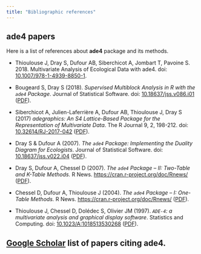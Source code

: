 ```yaml
---
title: "Bibliographic references"
---
```


## **ade4** papers

Here is a list of references about **ade4** package and its methods.

- Thioulouse J, Dray S, Dufour AB, Siberchicot A, Jombart T, Pavoine S. 2018. Multivariate Analysis of Ecological Data with ade4. doi: [10.1007/978-1-4939-8850-1](https://doi.org/10.1007/978-1-4939-8850-1).

- Bougeard S, Dray S (2018). *Supervised Multiblock Analysis in R with the `ade4` Package*. Journal of Statistical Software. doi: [10.18637/jss.v086.i01](https://doi.org/10.18637/jss.v086.i01)
([PDF](https://www.jstatsoft.org/index.php/jss/article/view/v086i01/1238)).

- Siberchicot A, Julien-Laferrière A, Dufour AB, Thioulouse J, Dray S (2017) *adegraphics: An S4 Lattice-Based Package for the Representation of Multivariate Data*. The R Journal 9, 2, 198-212. doi: [10.32614/RJ-2017-042](https://doi.org/10.32614/RJ-2017-042)
([PDF](https://journal.r-project.org/archive/2017/RJ-2017-042/RJ-2017-042.pdf)).


- Dray S & Dufour A (2007). *The `ade4` Package: Implementing the Duality Diagram for Ecologists*. Journal of Statistical Software. doi: [10.18637/jss.v022.i04](https://doi.org/10.18637/jss.v022.i04) ([PDF](http://pbil.univ-lyon1.fr/ade4/article/jss/jss.pdf)).

- Dray S, Dufour A, Chessel D (2007). *The `ade4` Package – II: Two-Table and K-Table Methods.* R News. [https://cran.r-project.org/doc/Rnews/](https://cran.r-project.org/doc/Rnews/) ([PDF](http://pbil.univ-lyon1.fr/ade4/article/rnews2/rnews2.pdf)).

- Chessel D, Dufour A, Thioulouse J (2004). *The `ade4` Package – I: One-Table Methods.* R News. [https://cran.r-project.org/doc/Rnews/](https://cran.r-project.org/doc/Rnews/) ([PDF](http://pbil.univ-lyon1.fr/JTHome/ref/ade4-Rnews.pdf)).

- Thioulouse J, Chessel D, Dolédec S, Olivier JM (1997). *`ADE-4`: a multivariate analysis and graphical display software*. Statistics and Computing. doi: [10.1023/A:1018513530268](https://doi.org/10.1023/A:1018513530268) ([PDF](http://pbil.univ-lyon1.fr/JTHome/ref/sc070108.pdf)).

## [Google Scholar](https://scholar.google.com/scholar?scisbd=2&q=ade4&hl=fr&as_sdt=0,5) list of papers citing **ade4**.
